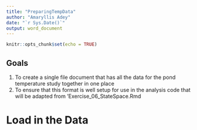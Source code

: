 ```yaml
---
title: "PreparingTempData"
author: "Amaryllis Adey"
date: "`r Sys.Date()`"
output: word_document
---
```


```r
knitr::opts_chunk$set(echo = TRUE)
```

## Goals
1. To create a single file document that has all the data for the pond temperature study together in one place
2. To ensure that this format is well setup for use in the analysis code that will be adapted from 'Exercise_06_StateSpace.Rmd


# Load in the Data
```{}

```
